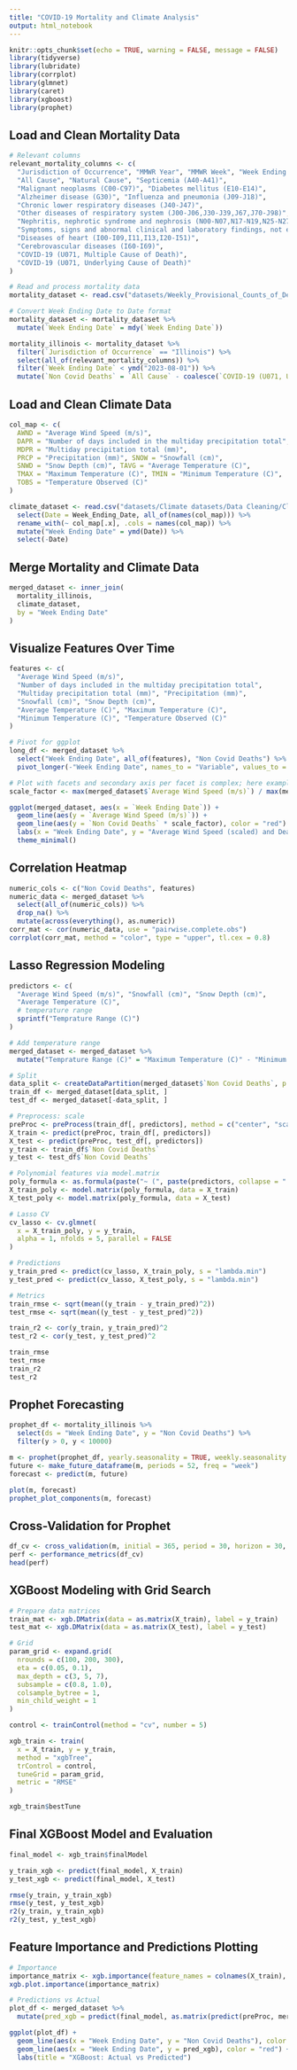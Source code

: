 ```yaml
---
title: "COVID-19 Mortality and Climate Analysis"
output: html_notebook
---
```


```r
knitr::opts_chunk$set(echo = TRUE, warning = FALSE, message = FALSE)
library(tidyverse)
library(lubridate)
library(corrplot)
library(glmnet)
library(caret)
library(xgboost)
library(prophet)
```

## Load and Clean Mortality Data

```r
# Relevant columns
relevant_mortality_columns <- c(
  "Jurisdiction of Occurrence", "MMWR Year", "MMWR Week", "Week Ending Date",
  "All Cause", "Natural Cause", "Septicemia (A40-A41)",
  "Malignant neoplasms (C00-C97)", "Diabetes mellitus (E10-E14)",
  "Alzheimer disease (G30)", "Influenza and pneumonia (J09-J18)",
  "Chronic lower respiratory diseases (J40-J47)",
  "Other diseases of respiratory system (J00-J06,J30-J39,J67,J70-J98)",
  "Nephritis, nephrotic syndrome and nephrosis (N00-N07,N17-N19,N25-N27)",
  "Symptoms, signs and abnormal clinical and laboratory findings, not elsewhere classified (R00-R99)",
  "Diseases of heart (I00-I09,I11,I13,I20-I51)",
  "Cerebrovascular diseases (I60-I69)",
  "COVID-19 (U071, Multiple Cause of Death)",
  "COVID-19 (U071, Underlying Cause of Death)"
)

# Read and process mortality data
mortality_dataset <- read.csv("datasets/Weekly_Provisional_Counts_of_Deaths_by_State_and_Select_Causes__2020-2023_20250216.csv", check.names = FALSE)

# Convert Week Ending Date to Date format
mortality_dataset <- mortality_dataset %>%
  mutate(`Week Ending Date` = mdy(`Week Ending Date`))

mortality_illinois <- mortality_dataset %>%
  filter(`Jurisdiction of Occurrence` == "Illinois") %>%
  select(all_of(relevant_mortality_columns)) %>%
  filter(`Week Ending Date` < ymd("2023-08-01")) %>%
  mutate(`Non Covid Deaths` = `All Cause` - coalesce(`COVID-19 (U071, Underlying Cause of Death)`, 0))
```

## Load and Clean Climate Data

```r
col_map <- c(
  AWND = "Average Wind Speed (m/s)",
  DAPR = "Number of days included in the multiday precipitation total",
  MDPR = "Multiday precipitation total (mm)",
  PRCP = "Precipitation (mm)", SNOW = "Snowfall (cm)",
  SNWD = "Snow Depth (cm)", TAVG = "Average Temperature (C)",
  TMAX = "Maximum Temperature (C)", TMIN = "Minimum Temperature (C)",
  TOBS = "Temperature Observed (C)"
)

climate_dataset <- read.csv("datasets/Climate datasets/Data Cleaning/Climate_weekly_data.csv") %>%
  select(Date = Week_Ending_Date, all_of(names(col_map))) %>%
  rename_with(~ col_map[.x], .cols = names(col_map)) %>%
  mutate("Week Ending Date" = ymd(Date)) %>%
  select(-Date)
```

## Merge Mortality and Climate Data

```r
merged_dataset <- inner_join(
  mortality_illinois,
  climate_dataset,
  by = "Week Ending Date"
)
```

## Visualize Features Over Time

```r
features <- c(
  "Average Wind Speed (m/s)",
  "Number of days included in the multiday precipitation total",
  "Multiday precipitation total (mm)", "Precipitation (mm)",
  "Snowfall (cm)", "Snow Depth (cm)",
  "Average Temperature (C)", "Maximum Temperature (C)",
  "Minimum Temperature (C)", "Temperature Observed (C)"
)

# Pivot for ggplot
long_df <- merged_dataset %>%
  select("Week Ending Date", all_of(features), "Non Covid Deaths") %>%
  pivot_longer(-"Week Ending Date", names_to = "Variable", values_to = "Value")

# Plot with facets and secondary axis per facet is complex; here example for one:
scale_factor <- max(merged_dataset$`Average Wind Speed (m/s)`) / max(merged_dataset$`Non Covid Deaths`)

ggplot(merged_dataset, aes(x = `Week Ending Date`)) +
  geom_line(aes(y = `Average Wind Speed (m/s)`)) +
  geom_line(aes(y = `Non Covid Deaths` * scale_factor), color = "red") +
  labs(x = "Week Ending Date", y = "Average Wind Speed (scaled) and Deaths") +
  theme_minimal()
```

## Correlation Heatmap

```r
numeric_cols <- c("Non Covid Deaths", features)
numeric_data <- merged_dataset %>%
  select(all_of(numeric_cols)) %>%
  drop_na() %>%
  mutate(across(everything(), as.numeric))
corr_mat <- cor(numeric_data, use = "pairwise.complete.obs")
corrplot(corr_mat, method = "color", type = "upper", tl.cex = 0.8)
```

## Lasso Regression Modeling

```r
predictors <- c(
  "Average Wind Speed (m/s)", "Snowfall (cm)", "Snow Depth (cm)",
  "Average Temperature (C)",
  # temperature range
  sprintf("Temprature Range (C)")
)

# Add temperature range
merged_dataset <- merged_dataset %>%
  mutate("Temprature Range (C)" = "Maximum Temperature (C)" - "Minimum Temperature (C)")

# Split
data_split <- createDataPartition(merged_dataset$`Non Covid Deaths`, p = 0.8, list = FALSE)
train_df <- merged_dataset[data_split, ]
test_df <- merged_dataset[-data_split, ]

# Preprocess: scale
preProc <- preProcess(train_df[, predictors], method = c("center", "scale"))
X_train <- predict(preProc, train_df[, predictors])
X_test <- predict(preProc, test_df[, predictors])
y_train <- train_df$`Non Covid Deaths`
y_test <- test_df$`Non Covid Deaths`

# Polynomial features via model.matrix
poly_formula <- as.formula(paste("~ (", paste(predictors, collapse = " + "), ")^2 -1"))
X_train_poly <- model.matrix(poly_formula, data = X_train)
X_test_poly <- model.matrix(poly_formula, data = X_test)

# Lasso CV
cv_lasso <- cv.glmnet(
  x = X_train_poly, y = y_train,
  alpha = 1, nfolds = 5, parallel = FALSE
)

# Predictions
y_train_pred <- predict(cv_lasso, X_train_poly, s = "lambda.min")
y_test_pred <- predict(cv_lasso, X_test_poly, s = "lambda.min")

# Metrics
train_rmse <- sqrt(mean((y_train - y_train_pred)^2))
test_rmse <- sqrt(mean((y_test - y_test_pred)^2))

train_r2 <- cor(y_train, y_train_pred)^2
test_r2 <- cor(y_test, y_test_pred)^2

train_rmse
test_rmse
train_r2
test_r2
```

## Prophet Forecasting

```r
prophet_df <- mortality_illinois %>%
  select(ds = "Week Ending Date", y = "Non Covid Deaths") %>%
  filter(y > 0, y < 10000)

m <- prophet(prophet_df, yearly.seasonality = TRUE, weekly.seasonality = TRUE)
future <- make_future_dataframe(m, periods = 52, freq = "week")
forecast <- predict(m, future)

plot(m, forecast)
prophet_plot_components(m, forecast)
```

## Cross-Validation for Prophet

```r
df_cv <- cross_validation(m, initial = 365, period = 30, horizon = 30, units = "days")
perf <- performance_metrics(df_cv)
head(perf)
```

## XGBoost Modeling with Grid Search

```r
# Prepare data matrices
train_mat <- xgb.DMatrix(data = as.matrix(X_train), label = y_train)
test_mat <- xgb.DMatrix(data = as.matrix(X_test), label = y_test)

# Grid
param_grid <- expand.grid(
  nrounds = c(100, 200, 300),
  eta = c(0.05, 0.1),
  max_depth = c(3, 5, 7),
  subsample = c(0.8, 1.0),
  colsample_bytree = 1,
  min_child_weight = 1
)

control <- trainControl(method = "cv", number = 5)

xgb_train <- train(
  x = X_train, y = y_train,
  method = "xgbTree",
  trControl = control,
  tuneGrid = param_grid,
  metric = "RMSE"
)

xgb_train$bestTune
```

## Final XGBoost Model and Evaluation

```r
final_model <- xgb_train$finalModel

y_train_xgb <- predict(final_model, X_train)
y_test_xgb <- predict(final_model, X_test)

rmse(y_train, y_train_xgb)
rmse(y_test, y_test_xgb)
r2(y_train, y_train_xgb)
r2(y_test, y_test_xgb)
```

## Feature Importance and Predictions Plotting

```r
# Importance
importance_matrix <- xgb.importance(feature_names = colnames(X_train), model = final_model)
xgb.plot.importance(importance_matrix)

# Predictions vs Actual
plot_df <- merged_dataset %>%
  mutate(pred_xgb = predict(final_model, as.matrix(predict(preProc, merged_dataset[, predictors]))))

ggplot(plot_df) +
  geom_line(aes(x = "Week Ending Date", y = "Non Covid Deaths"), color = "blue") +
  geom_line(aes(x = "Week Ending Date", y = pred_xgb), color = "red") +
  labs(title = "XGBoost: Actual vs Predicted")
```